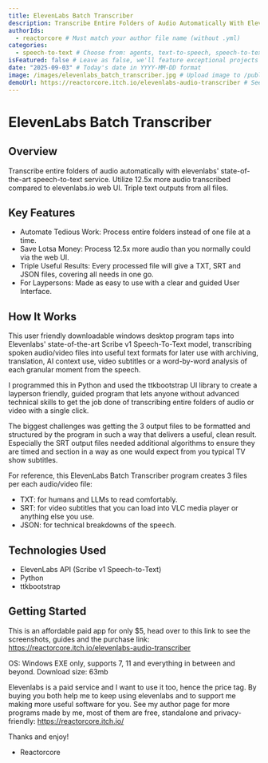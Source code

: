 ```yaml
---
title: ElevenLabs Batch Transcriber
description: Transcribe Entire Folders of Audio Automatically With Elevenlabs' State-of-the-art Speech-to-text Service.
authorIds:
  - reactorcore # Must match your author file name (without .yml)
categories:
  - speech-to-text # Choose from: agents, text-to-speech, speech-to-text, music, voices
isFeatured: false # Leave as false, we'll feature exceptional projects
date: "2025-09-03" # Today's date in YYYY-MM-DD format
image: /images/elevenlabs_batch_transcriber.jpg # Upload image to /public/images/
demoUrl: https://reactorcore.itch.io/elevenlabs-audio-transcriber # See the screenshots!
---
```


# ElevenLabs Batch Transcriber

## Overview

Transcribe entire folders of audio automatically with elevenlabs' state-of-the-art speech-to-text service. Utilize 12.5x more audio transcribed compared to elevenlabs.io web UI. Triple text outputs from all files.

## Key Features

- Automate Tedious Work: Process entire folders instead of one file at a time.
- Save Lotsa Money: Process 12.5x more audio than you normally could via the web UI.
- Triple Useful Results: Every processed file will give a TXT, SRT and JSON files, covering all needs in one go.
- For Laypersons: Made as easy to use with a clear and guided User Interface.

## How It Works

This user friendly downloadable windows desktop program taps into Elevenlabs' state-of-the-art Scribe v1 Speech-To-Text model, transcribing spoken audio/video files into useful text formats for later use with archiving, translation, AI context use, video subtitles or a word-by-word analysis of each granular moment from the speech.

I programmed this in Python and used the ttkbootstrap UI library to create a layperson friendly, guided program that lets anyone without advanced technical skills to get the job done of transcribing entire folders of audio or video with a single click.

The biggest challenges was getting the 3 output files to be formatted and structured by the program in such a way that delivers a useful, clean result. Especially the SRT output files needed additional algorithms to ensure they are timed and section in a way as one would expect from you typical TV show subtitles.

For reference, this ElevenLabs Batch Transcriber program creates 3 files per each audio/video file:
- TXT: for humans and LLMs to read comfortably.
- SRT: for video subtitles that you can load into VLC media player or anything else you use.
- JSON: for technical breakdowns of the speech.

## Technologies Used

- ElevenLabs API (Scribe v1 Speech-to-Text)
- Python
- ttkbootstrap

## Getting Started

This is an affordable paid app for only $5, head over to this link to see the screenshots, guides and the purchase link:
https://reactorcore.itch.io/elevenlabs-audio-transcriber

OS: Windows EXE only, supports 7, 11 and everything in between and beyond.
Download size: 63mb

Elevenlabs is a paid service and I want to use it too, hence the price tag. By buying you both help me to keep using elevenlabs and to support me making more useful software for you. See my author page for more programs made by me, most of them are free, standalone and privacy-friendly:
https://reactorcore.itch.io/

Thanks and enjoy!
- Reactorcore
